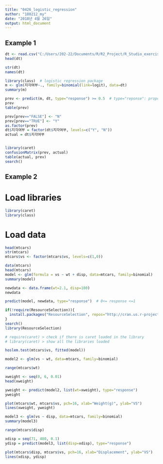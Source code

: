 ```yaml
---
title: "0426_logistic_regression"
author: "180212_my"
date: "2018년 4월 26일"
output: html_document
---
```


## Example 1
```r
dt <- read.csv("C:/Users/202-22/Documents/R/R2_Project/R_Studio_exercise/data/drink.csv", header= T)
head(dt)
```

```r
str(dt)
names(dt)
```

```r
library(class)  # logistic regression package
m <- glm(지각여부~., family=binomial(link=logit), data=dt)
summary(m)
```

```r
prev <- predict(m, dt, type="response") >= 0.5  # type="reponse": proportion 
prev
table(prev)

prev[prev=="FALSE"] <- "N"
prev[prev=="TRUE"] <- "Y"
as.factor(prev)
dt$지각여부 = factor(dt$지각여부, levels=c("Y", "N"))
actual = dt$지각여부
  
```

```r
library(caret)
confusionMatrix(prev, actual)
table(actual, prev)
search()

```



## Example 2
# Load libraries
```r
library(caret)
library(class)
```

# Load data
```r
head(mtcars)
str(mtcars)
mtcars$vs <- factor(mtcars$vs, levels=c(1,0))
```


```r
data(mtcars)
head(mtcars)
model <- glm(formula = vs ~ wt + disp, data=mtcars, family=binomial)
summary(model)
```

```r
newdata <- data.frame(wt=2.1, disp=180)
newdata
```

```r
predict(model, newdata, type="response")  # 0<= response <=1
```

```r
if(!require(ResourceSelection)){
  install.packages("ResourceSelection", repos="http://cran.us.r-project.org")
}
search()
library(ResourceSelection)

# require(caret) > check if there is caret loaded in the library
# library(caret) > show all the libraries loaded
```

```r
hoslem.test(mtcars$vs, fitted(model))
```
```r
model2 <- glm(vs ~ wt, data=mtcars, family=binomial)
```

```r
range(mtcars$wt)
```

```r
xweight <- seq(0, 6, 0.01)
head(xweight)
```

```r
yweight <- predict(model2, list(wt=xweight), type="response")
yweight
```

```r
plot(mtcars$wt, mtcars$vs, pch=16, xlab="Weight(g)", ylab="VS")
lines(xweight, yweight)
```

```r
model3 <- glm(vs ~ disp, data=mtcars, family=binomial)
summary(model3)
```
```r
range(mtcars$disp)
```

```r
xdisp = seq(71, 480, 0.1)
ydisp = predict(model3, list(disp=xdisp), type="response")
```

```r
plot(mtcars$disp, mtcars$vs, pch=16, xlab="Displacement", ylab="VS")
lines(xdisp, ydisp)
```

```r

```

